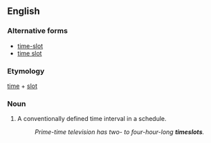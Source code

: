 ==English==
===Alternative forms===
* [[time-slot]]
* [[time slot]]

===Etymology===
[[time]] + [[slot]]

===Noun===
{{en-noun}}
# A conventionally defined time interval in a schedule.
#: ''Prime-time television has two- to four-hour-long '''timeslots'''.''